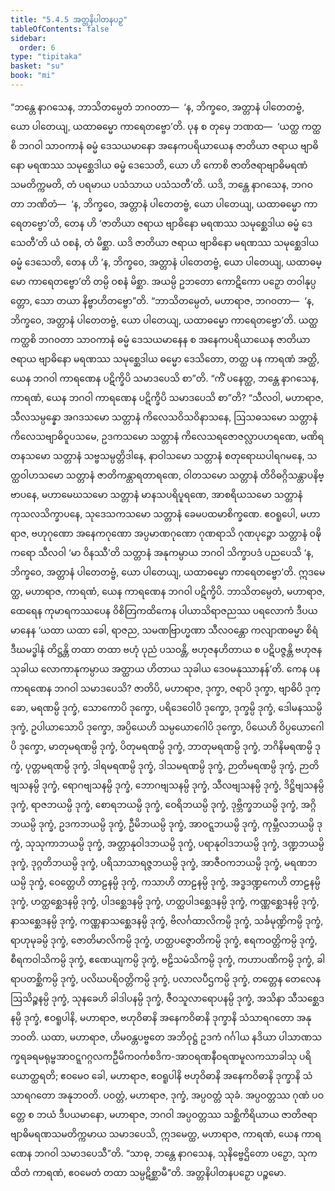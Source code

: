 ```yaml
---
title: "5.4.5 အတ္တနိပါတနပဉှ"
tableOfContents: false
sidebar:
  order: 6
type: "tipitaka"
basket: "su"
book: "mi"
---
```



<DynamicBreadcrumb />

<Division number="154" book="mi">

<Paragraph number="876" book="mi">
“ဘန္တေ နာဂသေန, ဘာသိတမ္ပေတံ ဘဂဝတာ—  ‘န, ဘိက္ခဝေ, အတ္တာနံ ပါတေတဗ္ဗံ, ယော ပါတေယျ, ယထာဓမ္မော ကာရေတဗ္ဗော’တိ. ပုန စ တုမှေ ဘဏထ—  ‘ယတ္ထ ကတ္ထစိ ဘဂဝါ သာဝကာနံ ဓမ္မံ ဒေသယမာနော အနေကပရိယာယေန ဇာတိယာ ဇရာယ ဗျာဓိနော မရဏဿ သမုစ္ဆေဒါယ ဓမ္မံ ဒေသေတိ, ယော ဟိ ကောစိ ဇာတိဇရာဗျာဓိမရဏံ သမတိက္ကမတိ, တံ ပရမာယ ပသံသာယ ပသံသတီ’တိ. ယဒိ, ဘန္တေ နာဂသေန, ဘဂဝတာ ဘဏိတံ—  ‘န, ဘိက္ခဝေ, အတ္တာနံ ပါတေတဗ္ဗံ, ယော ပါတေယျ, ယထာဓမ္မော ကာရေတဗ္ဗော’တိ, တေန ဟိ ‘ဇာတိယာ ဇရာယ ဗျာဓိနော မရဏဿ သမုစ္ဆေဒါယ ဓမ္မံ ဒေသေတီ’တိ ယံ ဝစနံ, တံ မိစ္ဆာ. ယဒိ ဇာတိယာ ဇရာယ ဗျာဓိနော မရဏဿ သမုစ္ဆေဒါယ ဓမ္မံ ဒေသေတိ, တေန ဟိ ‘န, ဘိက္ခဝေ, အတ္တာနံ ပါတေတဗ္ဗံ, ယော ပါတေယျ, ယထာဓမ္မော ကာရေတဗ္ဗော’တိ တမ္ပိ ဝစနံ မိစ္ဆာ. အယမ္ပိ ဥဘတော ကောဋိကော ပဉှော တဝါနုပ္ပတ္တော, သော တယာ နိဗ္ဗာဟိတဗ္ဗော”တိ.
</Paragraph>

<Paragraph number="877" book="mi">
“ဘာသိတမ္ပေတံ, မဟာရာဇ, ဘဂဝတာ—  ‘န, ဘိက္ခဝေ, အတ္တာနံ ပါတေတဗ္ဗံ, ယော ပါတေယျ, ယထာဓမ္မော ကာရေတဗ္ဗော’တိ. ယတ္ထ ကတ္ထစိ ဘဂဝတာ သာဝကာနံ ဓမ္မံ ဒေသယမာနေန စ အနေကပရိယာယေန ဇာတိယာ ဇရာယ ဗျာဓိနော မရဏဿ သမုစ္ဆေဒါယ ဓမ္မော ဒေသိတော, တတ္ထ ပန ကာရဏံ အတ္ထိ, ယေန ဘဂဝါ ကာရဏေန ပဋိက္ခိပိ သမာဒပေသိ စာ”တိ.
</Paragraph>

<Paragraph number="878" book="mi">
“ကိံ ပနေတ္ထ, ဘန္တေ နာဂသေန, ကာရဏံ, ယေန ဘဂဝါ ကာရဏေန ပဋိက္ခိပိ သမာဒပေသိ စာ”တိ? “သီလဝါ, မဟာရာဇ, သီလသမ္ပန္နော အဂဒသမော သတ္တာနံ ကိလေသဝိသဝိနာသနေ, ဩသဓသမော သတ္တာနံ ကိလေသဗျာဓိဝူပသမေ, ဥဒကသမော သတ္တာနံ ကိလေသရဇောဇလ္လာပဟရဏေ, မဏိရတနသမော သတ္တာနံ သဗ္ဗသမ္ပတ္တိဒါနေ, နာဝါသမော သတ္တာနံ စတုရောဃပါရဂမနေ, သတ္ထဝါဟသမော သတ္တာနံ ဇာတိကန္တာရတာရဏေ, ဝါတသမော သတ္တာနံ တိဝိဓဂ္ဂိသန္တာပနိဗ္ဗာပနေ, မဟာမေဃသမော သတ္တာနံ မာနသပရိပူရဏေ, အာစရိယသမော သတ္တာနံ ကုသလသိက္ခာပနေ, သုဒေသကသမော သတ္တာနံ ခေမပထမာစိက္ခဏေ. ဧဝရူပေါ, မဟာရာဇ, ဗဟုဂုဏော အနေကဂုဏော အပ္ပမာဏဂုဏော ဂုဏရာသိ ဂုဏပုဉ္ဇော သတ္တာနံ ဝဍ္ဎိကရော သီလဝါ ‘မာ ဝိနဿီ’တိ သတ္တာနံ အနုကမ္ပာယ ဘဂဝါ သိက္ခာပဒံ ပညပေသိ ‘န, ဘိက္ခဝေ, အတ္တာနံ ပါတေတဗ္ဗံ, ယော ပါတေယျ, ယထာဓမ္မော ကာရေတဗ္ဗော’တိ. ဣဒမေတ္ထ, မဟာရာဇ, ကာရဏံ, ယေန ကာရဏေန ဘဂဝါ ပဋိက္ခိပိ. ဘာသိတမ္ပေတံ, မဟာရာဇ, ထေရေန ကုမာရကဿပေန ဝိစိတြကထိကေန ပါယာသိရာဇညဿ ပရလောကံ ဒီပယမာနေန ‘ယထာ ယထာ ခေါ, ရာဇည, သမဏဗြာဟ္မဏာ သီလဝန္တော ကလျာဏဓမ္မာ စိရံ ဒီဃမဒ္ဓါနံ တိဋ္ဌန္တိ တထာ တထာ ဗဟုံ ပုညံ ပသဝန္တိ, ဗဟုဇနဟိတာယ စ ပဋိပဇ္ဇန္တိ ဗဟုဇနသုခါယ လောကာနုကမ္ပာယ အတ္ထာယ ဟိတာယ သုခါယ ဒေဝမနုဿာနန်’တိ.
</Paragraph>

<Paragraph number="879" book="mi">
ကေန ပန ကာရဏေန ဘဂဝါ သမာဒပေသိ? ဇာတိပိ, မဟာရာဇ, ဒုက္ခာ, ဇရာပိ ဒုက္ခာ, ဗျာဓိပိ ဒုက္ခော, မရဏမ္ပိ ဒုက္ခံ, သောကောပိ ဒုက္ခော, ပရိဒေဝေါပိ ဒုက္ခော, ဒုက္ခမ္ပိ ဒုက္ခံ, ဒေါမနဿမ္ပိ ဒုက္ခံ, ဥပါယာသောပိ ဒုက္ခော, အပ္ပိယေဟိ သမ္ပယောဂေါပိ ဒုက္ခော, ပိယေဟိ ဝိပ္ပယောဂေါပိ ဒုက္ခော, မာတုမရဏမ္ပိ ဒုက္ခံ, ပိတုမရဏမ္ပိ ဒုက္ခံ, ဘာတုမရဏမ္ပိ ဒုက္ခံ, ဘဂိနိမရဏမ္ပိ ဒုက္ခံ, ပုတ္တမရဏမ္ပိ ဒုက္ခံ, ဒါရမရဏမ္ပိ ဒုက္ခံ, ဒါသမရဏမ္ပိ ဒုက္ခံ, ဉာတိမရဏမ္ပိ ဒုက္ခံ, ဉာတိဗျသနမ္ပိ ဒုက္ခံ, ရောဂဗျသနမ္ပိ ဒုက္ခံ, ဘောဂဗျသနမ္ပိ ဒုက္ခံ, သီလဗျသနမ္ပိ ဒုက္ခံ, ဒိဋ္ဌိဗျသနမ္ပိ ဒုက္ခံ, ရာဇဘယမ္ပိ ဒုက္ခံ, စောရဘယမ္ပိ ဒုက္ခံ, ဝေရိဘယမ္ပိ ဒုက္ခံ, ဒုဗ္ဘိက္ခဘယမ္ပိ ဒုက္ခံ, အဂ္ဂိဘယမ္ပိ ဒုက္ခံ, ဥဒကဘယမ္ပိ ဒုက္ခံ, ဦမိဘယမ္ပိ ဒုက္ခံ, အာဝဋ္ဋဘယမ္ပိ ဒုက္ခံ, ကုမ္ဘီလဘယမ္ပိ ဒုက္ခံ, သုသုကာဘယမ္ပိ ဒုက္ခံ, အတ္တာနုဝါဒဘယမ္ပိ ဒုက္ခံ, ပရာနုဝါဒဘယမ္ပိ ဒုက္ခံ, ဒဏ္ဍဘယမ္ပိ ဒုက္ခံ, ဒုဂ္ဂတိဘယမ္ပိ ဒုက္ခံ, ပရိသာသာရဇ္ဇဘယမ္ပိ ဒုက္ခံ, အာဇီဝကဘယမ္ပိ ဒုက္ခံ, မရဏဘယမ္ပိ ဒုက္ခံ, ဝေတ္တေဟိ တာဠနမ္ပိ ဒုက္ခံ, ကသာဟိ တာဠနမ္ပိ ဒုက္ခံ, အဒ္ဓဒဏ္ဍကေဟိ တာဠနမ္ပိ ဒုက္ခံ, ဟတ္ထစ္ဆေဒနမ္ပိ ဒုက္ခံ, ပါဒစ္ဆေဒနမ္ပိ ဒုက္ခံ, ဟတ္ထပါဒစ္ဆေဒနမ္ပိ ဒုက္ခံ, ကဏ္ဏစ္ဆေဒနမ္ပိ ဒုက္ခံ, နာသစ္ဆေဒနမ္ပိ ဒုက္ခံ, ကဏ္ဏနာသစ္ဆေဒနမ္ပိ ဒုက္ခံ, ဗိလင်္ဂထာလိကမ္ပိ ဒုက္ခံ, သင်္ခမုဏ္ဍိကမ္ပိ ဒုက္ခံ, ရာဟုမုခမ္ပိ ဒုက္ခံ, ဇောတိမာလိကမ္ပိ ဒုက္ခံ, ဟတ္ထပဇ္ဇောတိကမ္ပိ ဒုက္ခံ, ဧရကဝတ္တိကမ္ပိ ဒုက္ခံ, စီရကဝါသိကမ္ပိ ဒုက္ခံ, ဧဏေယျကမ္ပိ ဒုက္ခံ, ဗဠိသမံသိကမ္ပိ ဒုက္ခံ, ကဟာပဏိကမ္ပိ ဒုက္ခံ, ခါရာပတစ္ဆိကမ္ပိ ဒုက္ခံ, ပလိဃပရိဝတ္တိကမ္ပိ ဒုက္ခံ, ပလာလပီဌကမ္ပိ ဒုက္ခံ, တတ္တေန တေလေန ဩသိဉ္စနမ္ပိ ဒုက္ခံ, သုနခေဟိ ခါဒါပနမ္ပိ ဒုက္ခံ, ဇီဝသူလာရောပနမ္ပိ ဒုက္ခံ, အသိနာ သီသစ္ဆေဒနမ္ပိ ဒုက္ခံ, ဧဝရူပါနိ, မဟာရာဇ, ဗဟုဝိဓာနိ အနေကဝိဓာနိ ဒုက္ခာနိ သံသာရဂတော အနုဘဝတိ.
</Paragraph>

<Paragraph number="880" book="mi">
ယထာ, မဟာရာဇ, ဟိမဝန္တပဗ္ဗတေ အဘိဝုဋ္ဌံ ဥဒကံ ဂင်္ဂါယ နဒိယာ ပါသာဏသက္ခရခရမရုမ္ဗအာဝဋ္ဋဂဂ္ဂလကဦမိကဝင်္ကစဒိက-အာဝရဏနီဝရဏမူလကသာခါသု ပရိယောတ္ထရတိ; ဧဝမေဝ ခေါ, မဟာရာဇ, ဧဝရူပါနိ ဗဟုဝိဓာနိ အနေကဝိဓာနိ ဒုက္ခာနိ သံသာရဂတော အနုဘဝတိ. ပဝတ္တံ, မဟာရာဇ, ဒုက္ခံ, အပ္ပဝတ္တံ သုခံ. အပ္ပဝတ္တဿ ဂုဏံ ပဝတ္တေ စ ဘယံ ဒီပယမာနော, မဟာရာဇ, ဘဂဝါ အပ္ပဝတ္တဿ သစ္ဆိကိရိယာယ ဇာတိဇရာဗျာဓိမရဏသမတိက္ကမာယ သမာဒပေသိ, ဣဒမေတ္ထ, မဟာရာဇ, ကာရဏံ, ယေန ကာရဏေန ဘဂဝါ သမာဒပေသီ”တိ. “သာဓု, ဘန္တေ နာဂသေန, သုနိဗ္ဗေဌိတော ပဉှော, သုကထိတံ ကာရဏံ, ဧဝမေတံ တထာ သမ္ပဋိစ္ဆာမီ”တိ.

</Paragraph>
</Division>

<Paragraph number="881" type="center" book="mi">
အတ္တနိပါတနပဉှော ပဉ္စမော.
</Paragraph>